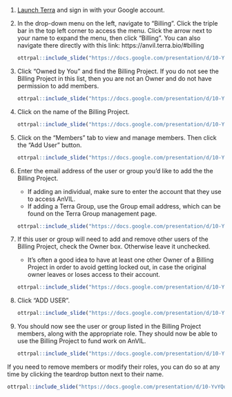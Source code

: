 1. [Launch Terra](https://anvil.terra.bio/#workspaces) and sign in with your Google account.

1. In the drop-down menu on the left, navigate to "Billing". Click the triple bar in the top left corner to access the menu. Click the arrow next to your name to expand the menu, then click "Billing".  You can also navigate there directly with this link: https://anvil.terra.bio/#billing

    ```r
ottrpal::include_slide("https://docs.google.com/presentation/d/10-YvYQqI2y32ErihJJMbyLAL4nPIkPA2MLk_6Ee7fXw/edit#slide=id.g116f8d759be_0_2")
    ```

1. Click “Owned by You” and find the Billing Project.  If you do not see the Billing Project in this list, then you are not an Owner and do not have permission to add members.

    ```r
ottrpal::include_slide("https://docs.google.com/presentation/d/10-YvYQqI2y32ErihJJMbyLAL4nPIkPA2MLk_6Ee7fXw/edit#slide=id.g116f8d759be_0_149")
    ```

1. Click on the name of the Billing Project.

    ```r
ottrpal::include_slide("https://docs.google.com/presentation/d/10-YvYQqI2y32ErihJJMbyLAL4nPIkPA2MLk_6Ee7fXw/edit#slide=id.g1edc2edcaf8_1_29")
    ```

1. Click on the “Members” tab to view and manage members.  Then click the “Add User” button.

    ```r
ottrpal::include_slide("https://docs.google.com/presentation/d/10-YvYQqI2y32ErihJJMbyLAL4nPIkPA2MLk_6Ee7fXw/edit#slide=id.g1edc2edcaf8_1_14")
    ```
    
1. Enter the email address of the user or group you’d like to add the the Billing Project.
    - If adding an individual, make sure to enter the account that they use to access AnVIL.
    - If adding a Terra Group, use the Group email address, which can be found on the Terra Group management page.

    ```r
ottrpal::include_slide("https://docs.google.com/presentation/d/10-YvYQqI2y32ErihJJMbyLAL4nPIkPA2MLk_6Ee7fXw/edit#slide=id.g1edc2edcaf8_1_36")
    ```

1. If this user or group will need to add and remove other users of the Billing Project, check the Owner box.  Otherwise leave it unchecked.
    - It’s often a good idea to have at least one other Owner of a Billing Project in order to avoid getting locked out, in case the original owner leaves or loses access to their account.

    ```r
ottrpal::include_slide("https://docs.google.com/presentation/d/10-YvYQqI2y32ErihJJMbyLAL4nPIkPA2MLk_6Ee7fXw/edit#slide=id.g1edc2edcaf8_1_42")
    ```

1. Click “ADD USER”.

    ```r
ottrpal::include_slide("https://docs.google.com/presentation/d/10-YvYQqI2y32ErihJJMbyLAL4nPIkPA2MLk_6Ee7fXw/edit#slide=id.g1edc2edcaf8_1_48")
    ```

1.  You should now see the user or group listed in the Billing Project members, along with the appropriate role.  They should now be able to use the Billing Project to fund work on AnVIL.

    ```r
ottrpal::include_slide("https://docs.google.com/presentation/d/10-YvYQqI2y32ErihJJMbyLAL4nPIkPA2MLk_6Ee7fXw/edit#slide=id.g1edc2edcaf8_1_55")
    ```
    
If you need to remove members or modify their roles, you can do so at any time by clicking the teardrop button next to their name.

```r
ottrpal::include_slide("https://docs.google.com/presentation/d/10-YvYQqI2y32ErihJJMbyLAL4nPIkPA2MLk_6Ee7fXw/edit#slide=id.g1edc2edcaf8_1_62")
```


